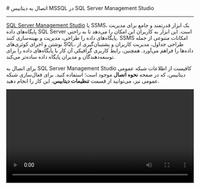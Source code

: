 

<Layout>
<Head>
<title>مستندات اتصال به MSSQL با SQL Server Management Studio - لیارا</title>
<meta property="og:title" content="مستندات خدمات رایانش ابری لیارا" />
<meta property="og:description" content="مستندات قدم به قدم اتصال به دیتابیس MSSQL با برنامه MicroSoft SQL Server Management Studio"  />
<meta property="og:image" content="https://media.liara.ir/logos/liara-poster.jpg" />
</Head>
# اتصال به دیتابیس MSSQL در SQL Server Management Studio
<hr className="mb-2" />

<a href="https://learn.microsoft.com/en-us/sql/ssms/download-sql-server-management-studio-ssms?view=sql-server-ver16" className="text-[#2196f3] ">SQL Server Management Studio</a> یا SSMS، یک ابزار قدرتمند و جامع برای مدیریت پایگاه‌های داده SQL Server است. این ابزار به کاربران این امکان را می‌دهد تا به راحتی پایگاه‌های داده را طراحی، مدیریت و بهینه‌سازی کنند. SSMS امکانات متنوعی از جمله نوشتن و اجرای کوئری‌های SQL، طراحی جداول، مدیریت کاربران و پشتیبان‌گیری از داده‌ها را فراهم می‌آورد. همچنین، رابط کاربری گرافیکی آن کار با پایگاه‌های داده را برای توسعه‌دهندگان و مدیران پایگاه داده ساده‌تر می‌کند.

<div className="h-2" />


برای اتصال به SQL Server Management Studio کافیست از اطلاعات شبکه عمومی دیتابیس، که در صفحه <b>نحوه اتصال</b> موجود است؛ استفاده کنید.
برای فعال‌سازی شبکه عمومی نیز، می‌توانید از قسمت <b>تنظیمات دیتابیس</b>، این کار را انجام دهید.
<div className="h-4" />


<video
  src="https://media.liara.ir/mssql/mssql-local.mp4"
  controls="controls"
  className="block w-full"
  width="100%"
/>

</Layout>